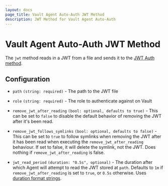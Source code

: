 ```yaml
---
layout: docs
page_title: Vault Agent Auto-Auth JWT Method
description: JWT Method for Vault Agent Auto-Auth
---
```


# Vault Agent Auto-Auth JWT Method

The `jwt` method reads in a JWT from a file and sends it to the [JWT Auth
method](/vault/docs/auth/jwt).

## Configuration

- `path` `(string: required)` - The path to the JWT file

- `role` `(string: required)` - The role to authenticate against on Vault

- `remove_jwt_after_reading` `(bool: optional, defaults to true)` -
  This can be set to `false` to disable the default behavior of removing the
  JWT after it's been read.

- `remove_jwt_follows_symlinks` `(bool: optional, defaults to false)` -
This can be set to `true` to follow symlinks when removing the JWT after it has been read
when executing the `remove_jwt_after_reading` behaviour. If set to false, it will delete
the symlink, not the JWT. Does nothing if `remove_jwt_after_reading` is false.

- `jwt_read_period` `(duration: "0.5s", optional)` - The duration after which
Agent will attempt to read the JWT stored at `path`. Defaults to `1m` if
`remove_jwt_after_reading` is set to `true`, or `0.5s` otherwise.
Uses [duration format strings](/docs/concepts/duration-format).
